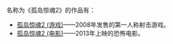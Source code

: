 名称为《孤岛惊魂2》的作品有：
*[[孤岛惊魂2_(游戏)|孤岛惊魂2 (游戏)]]——2008年发售的第一人称射击游戏。
*[[孤岛惊魂2_(电影)|孤岛惊魂2 (电影)]]——2013年上映的恐怖电影。
{{disambig|G|cat=五字消歧义}}